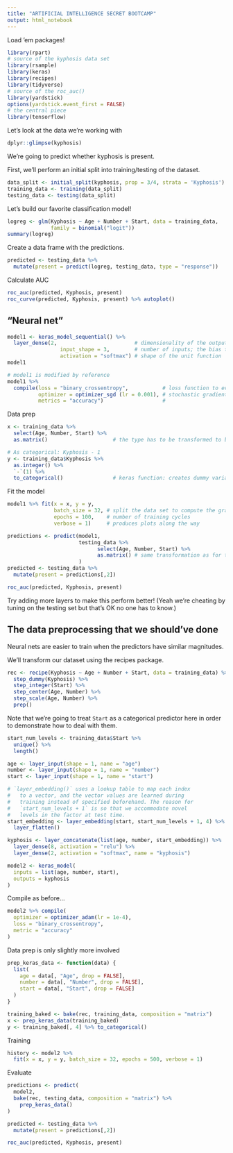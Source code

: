 ```yaml
---
title: "ARTIFICIAL INTELLIGENCE SECRET BOOTCAMP"
output: html_notebook
---
```


Load 'em packages!

```r
library(rpart)
# source of the kyphosis data set
library(rsample)
library(keras)
library(recipes)
library(tidyverse)
# source of the roc_auc()
library(yardstick)
options(yardstick.event_first = FALSE)
# the central piece
library(tensorflow)
```

Let's look at the data we're working with

```r
dplyr::glimpse(kyphosis)
```

We're going to predict whether kyphosis is present.

First, we'll perform an initial split into training/testing of the dataset.

```r
data_split <- initial_split(kyphosis, prop = 3/4, strata = 'Kyphosis')
training_data <- training(data_split)
testing_data <- testing(data_split)
```

Let's build our favorite classification model!

```r
logreg <- glm(Kyphosis ~ Age + Number + Start, data = training_data,
              family = binomial("logit"))
summary(logreg)
```

Create a data frame with the predictions.

```r
predicted <- testing_data %>% 
  mutate(present = predict(logreg, testing_data, type = "response"))
```

Calculate AUC

```r
roc_auc(predicted, Kyphosis, present)
roc_curve(predicted, Kyphosis, present) %>% autoplot()
```

## "Neural net"

```r
model1 <- keras_model_sequential() %>% 
  layer_dense(2,                         # dimensionality of the output, in this case these would be predicted probabilities
                 input_shape = 3,        # number of inputs; the bias term is added by default automatically
                 activation = "softmax") # shape of the unit function
model1

# model1 is modified by reference
model1 %>% 
  compile(loss = "binary_crossentropy",           # loss function to evaluate for the network; essentially log likelihood
          optimizer = optimizer_sgd (lr = 0.001), # stochastic gradient descent; other options pop up
          metrics = "accuracy")                   # 

```

Data prep

```r
x <- training_data %>% 
  select(Age, Number, Start) %>% 
  as.matrix()                     # the type has to be transformed to be fed to keras

# As categorical: Kyphosis - 1
y <- training_data$Kyphosis %>% 
  as.integer() %>% 
  `-`(1) %>% 
  to_categorical()                # keras function: creates dummy variables for both categories; Python convention to start indexing with 0
```

Fit the model

```r
model1 %>% fit(x = x, y = y, 
               batch_size = 32, # split the data set to compute the gradients on a batch per iteration rather the whole data set
               epochs = 100,    # number of training cycles
               verbose = 1)     # produces plots along the way
```

```r
predictions <- predict(model1, 
                       testing_data %>% 
                             select(Age, Number, Start) %>% 
                             as.matrix() # same transformation as for the training data
                       )
predicted <- testing_data %>% 
  mutate(present = predictions[,2])

roc_auc(predicted, Kyphosis, present)
```

Try adding more layers to make this perform better! (Yeah we're cheating by tuning on the testing set but that's OK no one has to know.)

## The data preprocessing that we should've done

Neural nets are easier to train when the predictors have similar magnitudes.

We'll transform our dataset using the recipes package.

```r
rec <- recipe(Kyphosis ~ Age + Number + Start, data = training_data) %>% 
  step_dummy(Kyphosis) %>% 
  step_integer(Start) %>%
  step_center(Age, Number) %>% 
  step_scale(Age, Number) %>% 
  prep()
```

Note that we're going to treat `Start` as a categorical predictor here in order to demonstrate how to deal with them.

```r
start_num_levels <- training_data$Start %>%
  unique() %>% 
  length()

age <- layer_input(shape = 1, name = "age")
number <- layer_input(shape = 1, name = "number")
start <- layer_input(shape = 1, name = "start")

# `layer_embedding()` uses a lookup table to map each index
#   to a vector, and the vector values are learned during
#   training instead of specified beforehand. The reason for
#   `start_num_levels + 1` is so that we accommodate novel
#   levels in the factor at test time.
start_embedding <- layer_embedding(start, start_num_levels + 1, 4) %>% 
  layer_flatten()

kyphosis <- layer_concatenate(list(age, number, start_embedding)) %>% 
  layer_dense(8, activation = "relu") %>%
  layer_dense(2, activation = "softmax", name = "kyphosis")

model2 <- keras_model(
  inputs = list(age, number, start),
  outputs = kyphosis
)
```

Compile as before...

```r
model2 %>% compile(
  optimizer = optimizer_adam(lr = 1e-4),
  loss = "binary_crossentropy",
  metric = "accuracy"
)
```

Data prep is only slightly more involved

```r
prep_keras_data <- function(data) {
  list(
    age = data[, "Age", drop = FALSE],
    number = data[, "Number", drop = FALSE],
    start = data[, "Start", drop = FALSE]
  )
}

training_baked <- bake(rec, training_data, composition = "matrix")
x <- prep_keras_data(training_baked)
y <- training_baked[, 4] %>% to_categorical()
```

Training

```r
history <- model2 %>% 
  fit(x = x, y = y, batch_size = 32, epochs = 500, verbose = 1)
```

Evaluate

```r
predictions <- predict(
  model2,
  bake(rec, testing_data, composition = "matrix") %>%
    prep_keras_data()
)

predicted <- testing_data %>% 
  mutate(present = predictions[,2])

roc_auc(predicted, Kyphosis, present)
```
